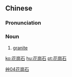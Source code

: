 {{also|花岗石}}
==Chinese==
{{zh-forms|s=花岗石}}

===Pronunciation===
{{zh-pron
|m=huāgāngshí
|mn=hoa-kong-chio̍h/hoe-kong-chio̍h/hoe-kang-chio̍h
|cat=n
}}

===Noun===
{{zh-noun}}

# [[granite]]

[[Category:zh:Geology|艸04花崗石]]

[[ko:花崗石]]
[[hu:花崗石]]
[[pt:花崗石]]